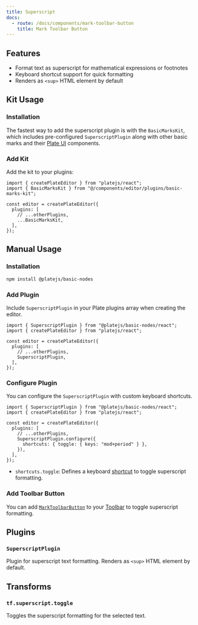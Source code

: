 ```yaml
---
title: Superscript
docs:
  - route: /docs/components/mark-toolbar-button
    title: Mark Toolbar Button
---
```


<ComponentPreview name="basic-marks-demo" />

<PackageInfo>

## Features

- Format text as superscript for mathematical expressions or footnotes
- Keyboard shortcut support for quick formatting
- Renders as `<sup>` HTML element by default

</PackageInfo>

## Kit Usage

<Steps>

### Installation

The fastest way to add the superscript plugin is with the `BasicMarksKit`, which includes pre-configured `SuperscriptPlugin` along with other basic marks and their [Plate UI](/docs/installation/plate-ui) components.

<ComponentSource name="basic-marks-kit" />

### Add Kit

Add the kit to your plugins:

```tsx
import { createPlateEditor } from "platejs/react";
import { BasicMarksKit } from "@/components/editor/plugins/basic-marks-kit";

const editor = createPlateEditor({
  plugins: [
    // ...otherPlugins,
    ...BasicMarksKit,
  ],
});
```

</Steps>

## Manual Usage

<Steps>

### Installation

```bash
npm install @platejs/basic-nodes
```

### Add Plugin

Include `SuperscriptPlugin` in your Plate plugins array when creating the editor.

```tsx
import { SuperscriptPlugin } from "@platejs/basic-nodes/react";
import { createPlateEditor } from "platejs/react";

const editor = createPlateEditor({
  plugins: [
    // ...otherPlugins,
    SuperscriptPlugin,
  ],
});
```

### Configure Plugin

You can configure the `SuperscriptPlugin` with custom keyboard shortcuts.

```tsx
import { SuperscriptPlugin } from "@platejs/basic-nodes/react";
import { createPlateEditor } from "platejs/react";

const editor = createPlateEditor({
  plugins: [
    // ...otherPlugins,
    SuperscriptPlugin.configure({
      shortcuts: { toggle: { keys: "mod+period" } },
    }),
  ],
});
```

- `shortcuts.toggle`: Defines a keyboard [shortcut](/docs/plugin-shortcuts) to toggle superscript formatting.

### Add Toolbar Button

You can add [`MarkToolbarButton`](/docs/components/mark-toolbar-button) to your [Toolbar](/docs/toolbar) to toggle superscript formatting.

</Steps>

## Plugins

### `SuperscriptPlugin`

Plugin for superscript text formatting. Renders as `<sup>` HTML element by default.

## Transforms

### `tf.superscript.toggle`

Toggles the superscript formatting for the selected text.
